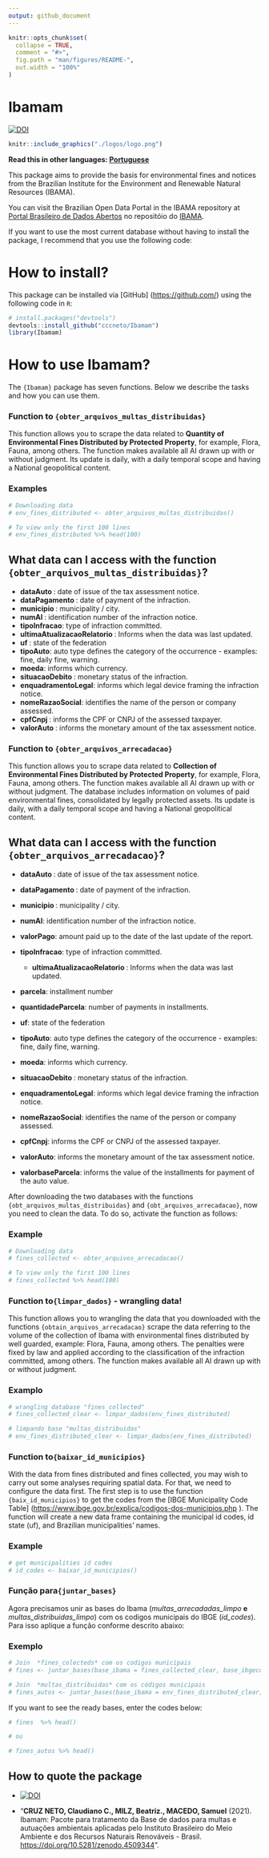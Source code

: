 ```yaml
---
output: github_document
---
```


<!-- README.md is generated from README.Rmd. Please edit that file -->

```r
knitr::opts_chunk$set(
  collapse = TRUE,
  comment = "#>",
  fig.path = "man/figures/README-",
  out.width = "100%"
)
```

# Ibamam

<!-- badges: start -->
[![DOI](https://zenodo.org/badge/DOI/10.5281/zenodo.4509344.svg)](https://doi.org/10.5281/zenodo.4509344)
<!-- badges: end -->

```r
knitr::include_graphics("./logos/logo.png")
```
**Read this in other languages: [Portuguese](README.port.md)**    

This package aims to provide the basis for environmental fines and notices from the Brazilian Institute for the Environment and Renewable Natural Resources (IBAMA).

You can visit the Brazilian Open Data Portal in the IBAMA repository at [Portal Brasileiro de Dados Abertos](<https://dados.gov.br/>) no repositóio do  [IBAMA](<https://dados.gov.br/organization/instituto-brasileiro-do-meio-ambiente-e-dos-recursos-naturais-renovaveis-ibama>).

If you want to use the most current database without having to install the package, I recommend that you use the following code:

# How to install? 

This package can be installed via [GitHub] (<https://github.com/>) using the following code in `R`:

``` r
# install.packages("devtools")
devtools::install_github("cccneto/Ibamam")
library(Ibamam)
```

# How to use **Ibamam**?

The `{Ibamam}` package has seven functions. Below we describe the tasks and how you can use them.

### Function to `{obter_arquivos_multas_distribuidas}`

This function allows you to scrape the data related to **Quantity of Environmental Fines Distributed by Protected Property**, for example, Flora, Fauna, among others. The function makes available all AI drawn up with or without judgment. Its update is daily, with a daily temporal scope and having a National geopolitical content.

### Examples
```r
# Downloading data
# env_fines_distributed <- obter_arquivos_multas_distribuidas()

# To view only the first 100 lines
# env_fines_distributed %>% head(100)
```

## What data can I access with the function `{obter_arquivos_multas_distribuidas}`?

 * **dataAuto **: date of issue of the tax assessment notice.
  * **dataPagamento **: date of payment of the infraction.
  * **municipio **: municipality / city.
  * **numAI **: identification number of the infraction notice.
  * **tipoInfracao**: type of infraction committed.
  * **ultimaAtualizacaoRelatorio **: Informs when the data was last updated.
  * **uf **: state of the federation
  * **tipoAuto**: auto type defines the category of the occurrence - examples: fine, daily fine, warning.
  * **moeda**: informs which currency.
  * **situacaoDebito **: monetary status of the infraction.
  * **enquadramentoLegal**: informs which legal device framing the infraction notice.
  * **nomeRazaoSocial**: identifies the name of the person or company assessed.
  * **cpfCnpj **: informs the CPF or CNPJ of the assessed taxpayer.
  * **valorAuto **: informs the monetary amount of the tax assessment notice.

### Function to `{obter_arquivos_arrecadacao}`

This function allows you to scrape data related to **Collection of Environmental Fines Distributed by Protected Property**, for example, Flora, Fauna, among others. The function makes available all AI drawn up with or without judgment. The database includes information on volumes of paid environmental fines, consolidated by legally protected assets. Its update is daily, with a daily temporal scope and having a National geopolitical content.

## What data can I access with the function `{obter_arquivos_arrecadacao}`?

 * **dataAuto **: date of issue of the tax assessment notice.
  * **dataPagamento **: date of payment of the infraction.
  * **municipio **: municipality / city.
* **numAI**: identification number of the infraction notice.

* **valorPago**: amount paid up to the date of the last update of the report.

* **tipoInfracao**: type of infraction committed.
  * **ultimaAtualizacaoRelatorio **: Informs when the data was last updated.

* **parcela**: installment number
* **quantidadeParcela**: number of payments in installments.
* **uf**: state of the federation
* **tipoAuto**: auto type defines the category of the occurrence - examples: fine, daily fine, warning.
 * **moeda**: informs which currency.
* **situacaoDebito **: monetary status of the infraction.
* **enquadramentoLegal**: informs which legal device framing the infraction notice.
* **nomeRazaoSocial**: identifies the name of the person or company assessed.
* **cpfCnpj**: informs the CPF or CNPJ of the assessed taxpayer.
* **valorAuto**: informs the monetary amount of the tax assessment notice.
* **valorbaseParcela**: informs the value of the installments for payment of the auto value.


After downloading the two databases with the functions `{obt_arquivos_multas_distribuidas}` and `{obt_arquivos_arrecadacao}`, now you need to clean the data. To do so, activate the function as follows:

### Example
```r
# Downloading data
# fines_collected <- obter_arquivos_arrecadacao()

# To view only the first 100 lines
# fines_collected %>% head(100)
```

### Function to`{limpar_dados}` - wrangling data!

This function allows you to wrangling the data that you downloaded with the functions `{obtain_arquivos_arrecadacao}` scrape the data referring to the volume of the collection of Ibama with environmental fines distributed by well guarded, example: Flora, Fauna, among others. The penalties were fixed by law and applied according to the classification of the infraction committed, among others. The function makes available all AI drawn up with or without judgment.

### Examplo
```r
# wrangling database "fines_collected"
# fines_collected_clear <- limpar_dados(env_fines_distributed)

# limpando base "multas_distribuidas"
# env_fines_distributed_clear <- limpar_dados(env_fines_distributed)
```


### Function to`{baixar_id_municipios}`

With the data from fines distributed and fines collected, you may wish to carry out some analyses requiring spatial data. For that, we need to configure the data first. The first step is to use the function `{baix_id_municipios}` to get the codes from the [IBGE Municipality Code Table] (<https://www.ibge.gov.br/explica/codigos-dos-municipios.php> ). The function will create a new data frame containing the municipal id codes, id state (uf), and Brazilian municipalities' names.

### Example
```r
# get municipalities id codes 
# id_codes <- baixar_id_municipios()
```


### Função para`{juntar_bases}`

Agora precisamos unir as bases do Ibama (*multas_arrecadadas_limpo* **e** *multas_distribuidas_limpo*) com os codigos municipais do IBGE (*id_codes*).
Para isso aplique a função conforme descrito abaixo:

### Exemplo
```r
# Join  *fines_colecteds* com os codigos municipais
# fines <- juntar_bases(base_ibama = fines_collected_clear, base_ibgecode = id_codes)

# Join  *multas_distribuidas* com os códigos municipais
# fines_autos <- juntar_bases(base_ibama = env_fines_distributed_clear, base_ibgecode = id_codes)
```

If you want to see the ready bases, enter the codes below:

```r
# fines  %>% head()

# ou 

# fines_autos %>% head()
```
  

## How to quote the package

* [![DOI](<https://zenodo.org/badge/DOI/10.5281/zenodo.4509344.svg>)](<https://doi.org/10.5281/zenodo.4509344>)

* "**CRUZ NETO, Claudiano C., MILZ, Beatriz., MACEDO, Samuel** (2021). Ibamam: Pacote para tratamento da Base de dados para multas e autuações ambientais aplicadas pelo Instituto Brasileiro do Meio Ambiente e dos Recursos Naturais Renováveis - Brasil. <https://doi.org/10.5281/zenodo.4509344>".
